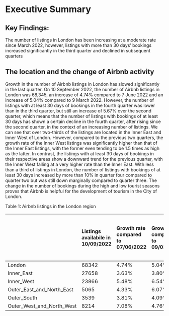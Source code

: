 # Executive Summary
## Key Findings: 
The number of listings in London has been increasing at a moderate rate since March 2022, however, listings with more than 30 days' bookings increased significantly in the third quarter and declined in subsequent quarters




## The location and the change of Airbnb activity

Growth in the number of Airbnb listings in London has slowed significantly in the last quarter. On 10 September 2022, the number of Airbnb listings in London was 68,345, an increase of 4.74% compared to 7 June 2022 and an increase of 5.04% compared to 9 March 2022. However, the number of listings with at least 30 days of bookings in the fourth quarter was lower than in the third quarter, but still an increase of 5.67% over the second quarter, which means that the number of listings with bookings of at least 30 days has shown a certain decline in the fourth quarter, after rising since the second quarter, in the context of an increasing number of listings.  We can see that over two-thirds of the listings are located in the Inner East and Inner West of London. However, compared to the previous two quarters, the growth rate of the Inner West listings was significantly higher than that of the Inner East listings, with the former even tending to be 1.5 times as high as the latter. In contrast, the listings with at least 30 days of bookings in their respective areas show a downward trend for the previous quarter, with the Inner West falling at a very higher rate than the Inner East. With less than a third of listings in London, the number of listings with bookings of at least 30 days increased by more than 10% in quarter four compared to quarter two but was still down marginally compared to quarter three. The change in the number of bookings during the high and low tourist seasons proves that Airbnb is helpful for the development of tourism in the City of London.

Table 1: Airbnb listings in the London region


|                             | Listings availabile in 10/09/2022 | Growth rate compared to 07/06/2022  |Growth rate compared to 09/03/2022|Listings reserved at least 30 days in the last quarter | Growth rate compared to the previous quarter | Growth rate compared to the second quarter|  
|           :----             | :---- | :----     | :---- | :---- | :----  | :----  |
|  London                     | 68342 | 4.74%     | 5.04% | 54811 | -1.53% | 5.67%  |
|  Inner_East                 | 27658 | 3.63%     | 3.80% | 23943 | -0.01% | 4.13%  |
|  Inner_West                 | 23866 | 5.48%     | 6.54% | 18763 | -3.93% | 3.98%  |
|  Outer_East_and_North_East  | 5065  | 4.33%     | 6.07% | 3481  | -0.71% | 14.47% |
|  Outer_South                | 3539  | 3.81%     | 4.09% | 2569  | -1.04% | 11.12% |
|  Outer_West_and_North_West  | 8214  | 7.08%     | 4.76% | 6055  | -0.44% | 10.47% |